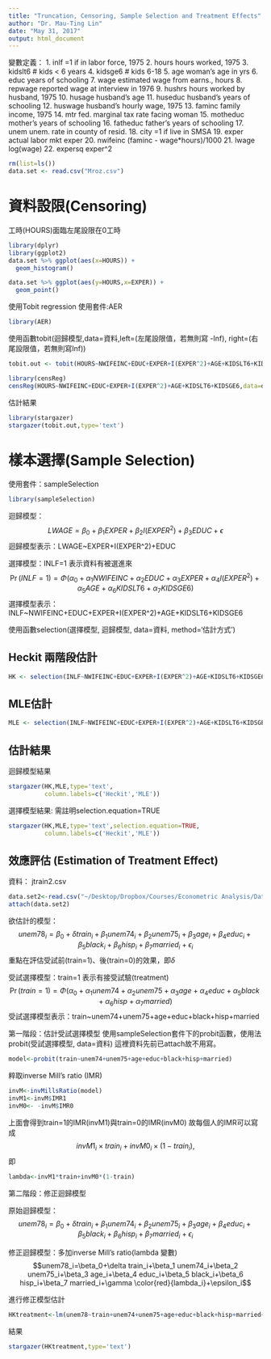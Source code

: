 ```yaml
---
title: "Truncation, Censoring, Sample Selection and Treatment Effects"
author: "Dr. Mau-Ting Lin"
date: "May 31, 2017"
output: html_document
---
```


變數定義：
  1. inlf                     =1 if in labor force, 1975
  2. hours                    hours worked, 1975
  3. kidslt6                  # kids < 6 years
  4. kidsge6                  # kids 6-18
  5. age                      woman's age in yrs
  6. educ                     years of schooling
  7. wage                     estimated wage from earns., hours
  8. repwage                  reported wage at interview in 1976
  9. hushrs                   hours worked by husband, 1975
 10. husage                   husband's age
 11. huseduc                  husband's years of schooling
 12. huswage                  husband's hourly wage, 1975
 13. faminc                   family income, 1975
 14. mtr                      fed. marginal tax rate facing woman
 15. motheduc                 mother's years of schooling
 16. fatheduc                 father's years of schooling
 17. unem                     unem. rate in county of resid.
 18. city                     =1 if live in SMSA
 19. exper                    actual labor mkt exper
 20. nwifeinc                 (faminc - wage*hours)/1000
 21. lwage                    log(wage)
 22. expersq                  exper^2
```r
rm(list=ls())
data.set <- read.csv("Mroz.csv")
```

# 資料設限(Censoring) 
工時(HOURS)面臨左尾設限在0工時
```r
library(dplyr)
library(ggplot2)
data.set %>% ggplot(aes(x=HOURS)) +
  geom_histogram()

data.set %>% ggplot(aes(y=HOURS,x=EXPER)) +
  geom_point()
```

使用Tobit regression
使用套件:AER
```r
library(AER)
```

使用函數tobit(迴歸模型,data=資料,left=(左尾設限值，若無則寫 -Inf), right=(右尾設限值，若無則寫Inf))
```r
tobit.out <- tobit(HOURS~NWIFEINC+EDUC+EXPER+I(EXPER^2)+AGE+KIDSLT6+KIDSGE6,data=data.set,left=0,right=Inf) 

library(censReg)
censReg(HOURS~NWIFEINC+EDUC+EXPER+I(EXPER^2)+AGE+KIDSLT6+KIDSGE6,data=data.set,left=0,right=Inf)
```

估計結果
```r
library(stargazer)
stargazer(tobit.out,type='text')
```

# 樣本選擇(Sample Selection)

使用套件：sampleSelection
```r
library(sampleSelection)
```

迴歸模型：
$$LWAGE=\beta_0+\beta_1 EXPER+\beta_2 I(EXPER^2)+\beta_3 EDUC+\epsilon$$
迴歸模型表示：LWAGE~EXPER+I(EXPER^2)+EDUC

選擇模型：INLF=1 表示資料有被選進來
$$\Pr(INLF=1)=\Phi(\alpha_0+\alpha_1 NWIFEINC+\alpha_2 EDUC+\alpha_3 EXPER+\alpha_4 I(EXPER^2)+\alpha_5 AGE+\alpha_6 KIDSLT6+\alpha_7 KIDSGE6)$$
選擇模型表示：INLF~NWIFEINC+EDUC+EXPER+I(EXPER^2)+AGE+KIDSLT6+KIDSGE6

使用函數selection(選擇模型, 迴歸模型, data=資料, method='估計方式')

## Heckit 兩階段估計
```r
HK <- selection(INLF~NWIFEINC+EDUC+EXPER+I(EXPER^2)+AGE+KIDSLT6+KIDSGE6,LWAGE~EXPER+I(EXPER^2)+EDUC,data=data.set,method='2step')
```

## MLE估計
```r
MLE <- selection(INLF~NWIFEINC+EDUC+EXPER+I(EXPER^2)+AGE+KIDSLT6+KIDSGE6,LWAGE~EXPER+I(EXPER^2)+EDUC,data=data.set)
```

## 估計結果
迴歸模型結果
```r
stargazer(HK,MLE,type='text',
          column.labels=c('Heckit','MLE'))
```

選擇模型結果: 需註明selection.equation=TRUE
```r
stargazer(HK,MLE,type='text',selection.equation=TRUE,
          column.labels=c('Heckit','MLE'))
```

## 效應評估 (Estimation of Treatment Effect)
資料： jtrain2.csv

```r
data.set2<-read.csv("~/Desktop/Dropbox/Courses/Econometric Analysis/Data/jtrain2.csv")
attach(data.set2) 
```
欲估計的模型：
$$unem78_i=\beta_0+\delta train_i+\beta_1 unem74_i+\beta_2 unem75_i+\beta_3 age_i+\beta_4 educ_i+\beta_5 black_i+\beta_6 hisp_i+\beta_7 married_i+\epsilon_i$$
重點在評估受試前(train=1)、後(train=0)的效果，即$\delta$


受試選擇模型：train=1 表示有接受試驗(treatment)
$$\Pr(train=1)=\Phi(\alpha_0+\alpha_1 unem74+\alpha_2 unem75+\alpha_3 age+\alpha_4 educ+\alpha_5 black+\alpha_6 hisp+\alpha_7 married)$$
受試選擇模型表示：train~unem74+unem75+age+educ+black+hisp+married

第一階段：估計受試選擇模型
使用sampleSelection套件下的probit函數，使用法
probit(受試選擇模型, data=資料)
這裡資料先前已attach故不用寫。
```r
model<-probit(train~unem74+unem75+age+educ+black+hisp+married)
```

粹取inverse Mill's ratio (IMR)
```r
invM<-invMillsRatio(model)
invM1<-invM$IMR1
invM0<- -invM$IMR0
```
上面會得到train=1的IMR(invM1)與train=0的IMR(invM0)
故每個人的IMR可以寫成$$invM1_i\times train_i+invM0_i\times (1-train_i),$$即
```r
lambda<-invM1*train+invM0*(1-train)
```

第二階段：修正迴歸模型

原始迴歸模型：
$$unem78_i=\beta_0+\delta train_i+\beta_1 unem74_i+\beta_2 unem75_i+\beta_3 age_i+\beta_4 educ_i+\beta_5 black_i+\beta_6 hisp_i+\beta_7 married_i+\epsilon_i$$

修正迴歸模型：多加inverse Mill's ratio(lambda 變數)
$$unem78_i=\beta_0+\delta train_i+\beta_1 unem74_i+\beta_2 unem75_i+\beta_3 age_i+\beta_4 educ_i+\beta_5 black_i+\beta_6 hisp_i+\beta_7 married_i+\gamma \color{red}{lambda_i}+\epsilon_i$$

進行修正模型估計
```r
HKtreatment<-lm(unem78~train+unem74+unem75+age+educ+black+hisp+married+lambda,data=data.set2)
```

結果
```r
stargazer(HKtreatment,type='text')
```
